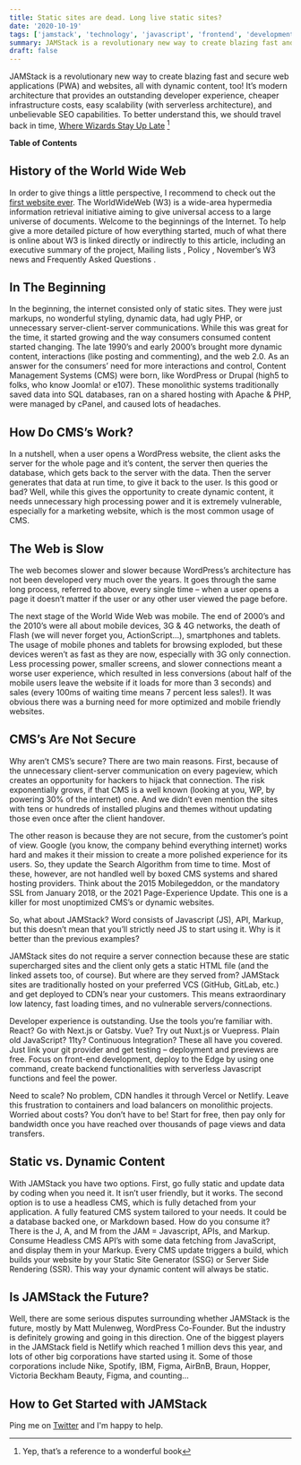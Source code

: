 ```yaml
---
title: Static sites are dead. Long live static sites?
date: '2020-10-19'
tags: ['jamstack', 'technology', 'javascript', 'frontend', 'development', 'opinion']
summary: JAMStack is a revolutionary new way to create blazing fast and secure web applications (PWA) and websites.
draft: false
---
```


JAMStack is a revolutionary new way to create blazing fast and secure web applications (PWA) and websites, all
with dynamic content, too! It’s modern architecture that provides an outstanding developer experience, cheaper
infrastructure costs, easy scalability (with serverless architecture), and unbelievable SEO capabilities. To better
understand this, we should travel back in time, [Where Wizards Stay Up Late](https://amzn.to/3yuoUvL) [^1]

[^1]: Yep, that’s a reference to a wonderful book

**Table of Contents**

<TOCInline toc={props.toc} toHeading={2} />

## History of the World Wide Web

In order to give things a little perspective, I recommend to check out the [first website ever](http://info.cern.ch/hypertext/WWW/TheProject.html).
The WorldWideWeb (W3) is a wide-area hypermedia information retrieval initiative aiming to give universal
access to a large universe of documents. Welcome to the beginnings of the Internet.
To help give a more detailed picture of how everything started, much of what there is online about W3 is linked
directly or indirectly to this article, including an executive summary of the project, Mailing lists , Policy ,
November’s W3 news and Frequently Asked Questions .

## In The Beginning

In the beginning, the internet consisted only of static sites. They were just markups, no wonderful styling,
dynamic data, had ugly PHP, or unnecessary server-client-server communications. While this was great for the
time, it started growing and the way consumers consumed content started changing. The late 1990’s and early
2000’s brought more dynamic content, interactions (like posting and commenting), and the web 2.0.
As an answer for the consumers’ need for more interactions and control, Content Management Systems (CMS)
were born, like WordPress or Drupal (high5 to folks, who know Joomla! or e107). These monolithic systems
traditionally saved data into SQL databases, ran on a shared hosting with Apache & PHP, were managed by
cPanel, and caused lots of headaches.

## How Do CMS’s Work?

In a nutshell, when a user opens a WordPress  website, the client asks the server for the whole page and it’s
content, the server then queries the database, which gets back to the server with the data. Then the server
generates that data at run time, to give it back to the user. Is this good or bad? Well, while this gives the
opportunity to create dynamic content, it needs unnecessary high processing power and it is extremely
vulnerable, especially for a marketing website, which is the most common usage of CMS.

## The Web is Slow

The web becomes slower and slower because WordPress’s architecture has not been developed very much over
the years. It goes through the same long process, referred to above, every single time – when a user opens a page
it doesn’t matter if the user or any other user viewed the page before.

The next stage of the World Wide Web was mobile. The end of 2000’s and the 2010’s were all about mobile
devices, 3G & 4G networks, the death of Flash (we will never forget you, ActionScript…), smartphones and tablets.
The usage of mobile phones and tablets for browsing exploded, but these devices weren’t as fast as they are now,
especially with 3G only connection. Less processing power, smaller screens, and slower connections meant a
worse user experience, which resulted in less conversions (about half of the mobile users leave the website if it
loads for more than 3 seconds) and sales (every 100ms of waiting time means 7 percent less sales!). It was
obvious there was a burning need for more optimized and mobile friendly websites.

<EmailCTA />

## CMS’s Are Not Secure

Why aren’t CMS’s secure? There are two main reasons. First, because of the unnecessary client-server
communication on every pageview, which creates an opportunity for hackers to hijack that connection. The risk
exponentially grows, if that CMS is a well known (looking at you, WP, by powering 30% of the internet) one. And
we didn’t even mention the sites with tens or hundreds of installed plugins and themes without updating those
even once after the client handover.

The other reason is because they are not secure, from the customer’s point of view. Google (you know, the
company behind everything internet) works hard and makes it their mission to create a more polished experience
for its users. So, they update the Search Algorithm from time to time. Most of these, however, are not handled
well by boxed CMS systems and shared hosting providers. Think about the 2015 Mobilegeddon, or the mandatory
SSL from January 2018, or the 2021 Page-Experience Update. This one is a killer for most unoptimized CMS’s or
dynamic websites.

So, what about JAMStack? Word consists of Javascript (JS), API, Markup, but this doesn’t mean that you’ll strictly
need JS to start using it. Why is it better than the previous examples?

JAMStack sites do not require a server connection because these are static supercharged sites and the client only
gets a static HTML file (and the linked assets too, of course). But where are they served from? JAMStack sites are
traditionally hosted on your preferred VCS (GitHub, GitLab, etc.) and get deployed to CDN’s near your customers.
This means extraordinary low latency, fast loading times, and no vulnerable servers/connections.

Developer experience is outstanding. Use the tools you’re familiar with. React? Go with Next.js or Gatsby. Vue?
Try out Nuxt.js or Vuepress. Plain old JavaScript? 11ty? Continuous Integration? These all have you covered. Just
link your git provider and get testing – deployment and previews are free. Focus on front-end development,
deploy to the Edge by using one command, create backend functionalities with serverless Javascript functions
and feel the power.

Need to scale? No problem, CDN handles it through Vercel or Netlify. Leave this frustration to containers and load
balancers on monolithic projects. Worried about costs? You don’t have to be! Start for free, then pay only for
bandwidth once you have reached over thousands of page views and data transfers.

## Static vs. Dynamic Content

With JAMStack you have two options. First, go fully static and update data by coding when you need it. It isn’t
user friendly, but it works. The second option is to use a headless CMS, which is fully detached from your
application. A fully featured CMS system tailored to your needs. It could be a database backed one, or Markdown
based. How do you consume it? There is the J, A, and M from the JAM = Javascript, APIs, and Markup. Consume
Headless CMS API’s with some data fetching from JavaScript, and display them in your Markup. Every CMS
update triggers a build, which builds your website by your Static Site Generator (SSG) or Server Side Rendering
(SSR). This way your dynamic content will always be static.

## Is JAMStack the Future?

Well, there are some serious disputes surrounding whether JAMStack is the future, mostly by Matt Mulenweg,
WordPress Co-Founder. But the industry is definitely growing and going in this direction. One of the biggest
players in the JAMStack field is Netlify which reached 1 million devs this year, and lots of other big corporations
have started using it. Some of those corporations include Nike, Spotify, IBM, Figma, AirBnB, Braun, Hopper,
Victoria Beckham Beauty, Figma, and counting…

## How to Get Started with JAMStack

Ping me on [Twitter](https://twitter.com/iamdavidlevai) and I'm happy to help.